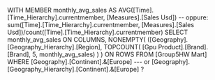 WITH
MEMBER monthly_avg_sales AS
AVG([Time].[Time_Hierarchy].currentmember,
[Measures].[Sales Usd])
-- oppure:  sum([Time].[Time_Hierarchy].currentmember, [Measures].[Sales Usd])/count([Time].[Time_Hierarchy].currentmember)
SELECT
monthly_avg_sales ON COLUMNS,
NONEMPTY(
([Geography].[Geography_Hierarchy].[Region],
TOPCOUNT( [Gpu Product].[Brand].[Brand], 5,
monthly_avg_sales) ) ) ON ROWS
FROM [Group5HW Mart]
WHERE [Geography].[Continent].&[Europe]
---  or [Geography].[Geography_Hierarchy].[Continent].&[Europe] ?